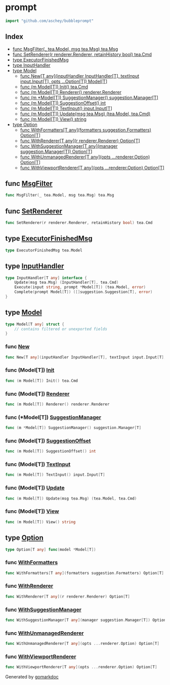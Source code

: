 

<div class="api">

# prompt

```go
import "github.com/aschey/bubbleprompt"
```

## Index

- [func MsgFilter(_ tea.Model, msg tea.Msg) tea.Msg](<#func-msgfilter>)
- [func SetRenderer(r renderer.Renderer, retainHistory bool) tea.Cmd](<#func-setrenderer>)
- [type ExecutorFinishedMsg](<#type-executorfinishedmsg>)
- [type InputHandler](<#type-inputhandler>)
- [type Model](<#type-model>)
  - [func New[T any](inputHandler InputHandler[T], textInput input.Input[T], opts ...Option[T]) Model[T]](<#func-new>)
  - [func \(m Model\[T\]\) Init\(\) tea.Cmd](<#func-modelt-init>)
  - [func \(m Model\[T\]\) Renderer\(\) renderer.Renderer](<#func-modelt-renderer>)
  - [func \(m \*Model\[T\]\) SuggestionManager\(\) suggestion.Manager\[T\]](<#func-modelt-suggestionmanager>)
  - [func \(m Model\[T\]\) SuggestionOffset\(\) int](<#func-modelt-suggestionoffset>)
  - [func \(m Model\[T\]\) TextInput\(\) input.Input\[T\]](<#func-modelt-textinput>)
  - [func \(m Model\[T\]\) Update\(msg tea.Msg\) \(tea.Model, tea.Cmd\)](<#func-modelt-update>)
  - [func \(m Model\[T\]\) View\(\) string](<#func-modelt-view>)
- [type Option](<#type-option>)
  - [func WithFormatters[T any](formatters suggestion.Formatters) Option[T]](<#func-withformatters>)
  - [func WithRenderer[T any](r renderer.Renderer) Option[T]](<#func-withrenderer>)
  - [func WithSuggestionManager[T any](manager suggestion.Manager[T]) Option[T]](<#func-withsuggestionmanager>)
  - [func WithUnmanagedRenderer[T any](opts ...renderer.Option) Option[T]](<#func-withunmanagedrenderer>)
  - [func WithViewportRenderer[T any](opts ...renderer.Option) Option[T]](<#func-withviewportrenderer>)


## func [MsgFilter](<https://github.com/aschey/bubbleprompt/blob/main/prompt.go#L100>)

```go
func MsgFilter(_ tea.Model, msg tea.Msg) tea.Msg
```

## func [SetRenderer](<https://github.com/aschey/bubbleprompt/blob/main/prompt.go#L87>)

```go
func SetRenderer(r renderer.Renderer, retainHistory bool) tea.Cmd
```

## type [ExecutorFinishedMsg](<https://github.com/aschey/bubbleprompt/blob/main/execution_manager.go#L9>)

```go
type ExecutorFinishedMsg tea.Model
```

## type [InputHandler](<https://github.com/aschey/bubbleprompt/blob/main/prompt.go#L22-L26>)

```go
type InputHandler[T any] interface {
    Update(msg tea.Msg) (InputHandler[T], tea.Cmd)
    Execute(input string, prompt *Model[T]) (tea.Model, error)
    Complete(prompt Model[T]) ([]suggestion.Suggestion[T], error)
}
```

## type [Model](<https://github.com/aschey/bubbleprompt/blob/main/prompt.go#L28-L40>)

```go
type Model[T any] struct {
    // contains filtered or unexported fields
}
```

### func [New](<https://github.com/aschey/bubbleprompt/blob/main/prompt.go#L42-L46>)

```go
func New[T any](inputHandler InputHandler[T], textInput input.Input[T], opts ...Option[T]) Model[T]
```

### func \(Model\[T\]\) [Init](<https://github.com/aschey/bubbleprompt/blob/main/prompt.go#L108>)

```go
func (m Model[T]) Init() tea.Cmd
```

### func \(Model\[T\]\) [Renderer](<https://github.com/aschey/bubbleprompt/blob/main/prompt.go#L78>)

```go
func (m Model[T]) Renderer() renderer.Renderer
```

### func \(\*Model\[T\]\) [SuggestionManager](<https://github.com/aschey/bubbleprompt/blob/main/prompt.go#L62>)

```go
func (m *Model[T]) SuggestionManager() suggestion.Manager[T]
```

### func \(Model\[T\]\) [SuggestionOffset](<https://github.com/aschey/bubbleprompt/blob/main/render.go#L20>)

```go
func (m Model[T]) SuggestionOffset() int
```

### func \(Model\[T\]\) [TextInput](<https://github.com/aschey/bubbleprompt/blob/main/prompt.go#L74>)

```go
func (m Model[T]) TextInput() input.Input[T]
```

### func \(Model\[T\]\) [Update](<https://github.com/aschey/bubbleprompt/blob/main/updater.go#L12>)

```go
func (m Model[T]) Update(msg tea.Msg) (tea.Model, tea.Cmd)
```

### func \(Model\[T\]\) [View](<https://github.com/aschey/bubbleprompt/blob/main/prompt.go#L112>)

```go
func (m Model[T]) View() string
```

## type [Option](<https://github.com/aschey/bubbleprompt/blob/main/option.go#L8>)

```go
type Option[T any] func(model *Model[T])
```

### func [WithFormatters](<https://github.com/aschey/bubbleprompt/blob/main/option.go#L10>)

```go
func WithFormatters[T any](formatters suggestion.Formatters) Option[T]
```

### func [WithRenderer](<https://github.com/aschey/bubbleprompt/blob/main/option.go#L28>)

```go
func WithRenderer[T any](r renderer.Renderer) Option[T]
```

### func [WithSuggestionManager](<https://github.com/aschey/bubbleprompt/blob/main/option.go#L34>)

```go
func WithSuggestionManager[T any](manager suggestion.Manager[T]) Option[T]
```

### func [WithUnmanagedRenderer](<https://github.com/aschey/bubbleprompt/blob/main/option.go#L16>)

```go
func WithUnmanagedRenderer[T any](opts ...renderer.Option) Option[T]
```

### func [WithViewportRenderer](<https://github.com/aschey/bubbleprompt/blob/main/option.go#L22>)

```go
func WithViewportRenderer[T any](opts ...renderer.Option) Option[T]
```

</div>

Generated by [gomarkdoc](<https://github.com/princjef/gomarkdoc>)
